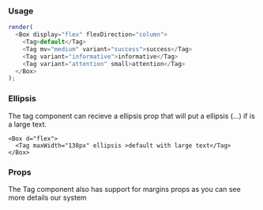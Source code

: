 
### Usage

```javascript state
render(
  <Box display="flex" flexDirection="column">
    <Tag>default</Tag>
    <Tag mv="medium" variant="success">success</Tag>
    <Tag variant="informative">informative</Tag>
    <Tag variant="attention" small>attention</Tag>
  </Box>
);
```

### Ellipsis
The tag component can recieve a ellipsis prop that will put a ellipsis (...) if is a large text.

```
<Box d="flex">
  <Tag maxWidth="138px" ellipsis >default with large text</Tag>
</Box>
```

### Props

The Tag component also has support for margins props as you can see more details <GatsbyLink to="/system/spacing">our system</GatsbyLink>

<PropsTable component="Tag" platform="web" />

